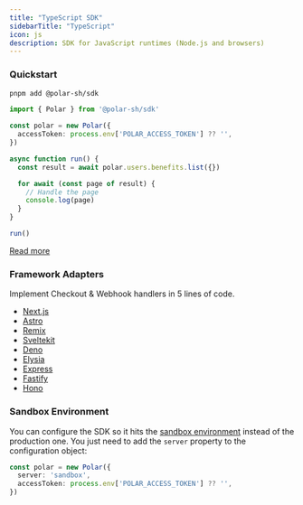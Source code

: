 ```yaml
---
title: "TypeScript SDK"
sidebarTitle: "TypeScript"
icon: js
description: SDK for JavaScript runtimes (Node.js and browsers)
---
```


### Quickstart

```bash
pnpm add @polar-sh/sdk
```

```typescript
import { Polar } from '@polar-sh/sdk'

const polar = new Polar({
  accessToken: process.env['POLAR_ACCESS_TOKEN'] ?? '',
})

async function run() {
  const result = await polar.users.benefits.list({})

  for await (const page of result) {
    // Handle the page
    console.log(page)
  }
}

run()
```

[Read more](https://github.com/polarsource/polar-js)

### Framework Adapters

Implement Checkout & Webhook handlers in 5 lines of code.

- [Next.js](/integrate/sdk/adapters/nextjs)
- [Astro](/integrate/sdk/adapters/astro)
- [Remix](/integrate/sdk/adapters/remix)
- [Sveltekit](/integrate/sdk/adapters/sveltekit)
- [Deno](/integrate/sdk/adapters/deno)
- [Elysia](/integrate/sdk/adapters/elysia)
- [Express](/integrate/sdk/adapters/express)
- [Fastify](/integrate/sdk/adapters/fastify)
- [Hono](/integrate/sdk/adapters/hono)


### Sandbox Environment

You can configure the SDK so it hits the [sandbox environment](/integrate/sandbox) instead of the production one. You just need to add the `server` property to the configuration object:

```typescript
const polar = new Polar({
  server: 'sandbox',
  accessToken: process.env['POLAR_ACCESS_TOKEN'] ?? '',
})
```

